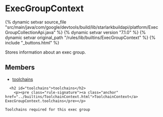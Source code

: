 <html devsite>
<head>
  <meta name="project_path" value="/_project.yaml">
  <meta name="book_path" value="/versions/7.1.0/_book.yaml">
</head>
<body>

<h1 class="page-title" id="modules.ExecGroupContext">ExecGroupContext</h1>

{% dynamic setvar source_file "src/main/java/com/google/devtools/build/lib/starlarkbuildapi/platform/ExecGroupCollectionApi.java" %}
{% dynamic setvar version "7.1.0" %}
{% dynamic setvar original_path "/rules/lib/builtins/ExecGroupContext" %}
{% include "_buttons.html" %}
<!-- {% raw %} -->

Stores information about an exec group.

<h2>Members</h2>
<ul>
    <li>
    <a href="#toolchains">toolchains</a>
  </li>
  </ul>

      <h2 id="toolchains">toolchains</h2>
        <p><pre class="rule-signature"><a class="anchor" href="../builtins/ToolchainContext.html">ToolchainContext</a> ExecGroupContext.toolchains</pre></p>

    Toolchains required for this exec group



</body>
</html>

<!-- {% endraw %} -->
